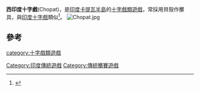 '''西印度十字戲'''(Chopat)，是[[印度|印度]][[卡提瓦半島|卡提瓦半島]]的[[十字戲類遊戲|十字戲類遊戲]]，常採用貝殼作擲具，與[[印度十字戲|印度十字戲]]類似<ref>{{Cite web |url=http://www.dailytimes.com.pk/default.asp?page=story_21-6-2005_pg7_18 |title=Chopat |access-date=2011-10-27 |archive-date=2006-05-27 |archive-url=https://web.archive.org/web/20060527121722/http://www.dailytimes.com.pk/default.asp?page=story_21-6-2005_pg7_18 |dead-url=no }}</ref>。
[[Image:Chopat.jpg|thumb]]

==參考==
{{reflist}}


[[category:十字戲類遊戲|category:十字戲類遊戲]]
[[Category:印度傳統遊戲|Category:印度傳統遊戲]]
[[Category:傳統擲賽遊戲|Category:傳統擲賽遊戲]]